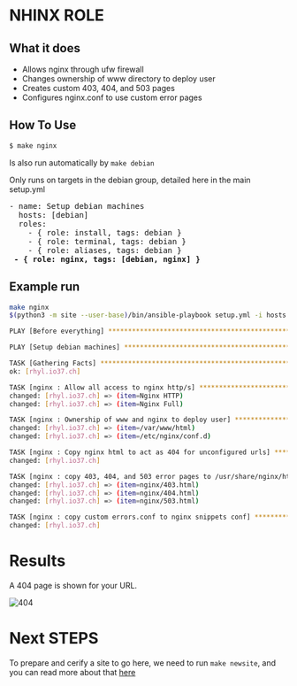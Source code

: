 # NHINX ROLE

## What it does

* Allows nginx through ufw firewall
* Changes ownership of www directory to deploy user
* Creates custom 403, 404, and 503 pages
* Configures nginx.conf to use custom error pages

## How To Use

```bash
$ make nginx
```

Is also run automatically by `make debian`

Only runs on targets in the debian group, detailed here in the main setup.yml

<pre>
- name: Setup debian machines
  hosts: [debian]
  roles:
    - { role: install, tags: debian }
    - { role: terminal, tags: debian }
    - { role: aliases, tags: debian }
 <b>- { role: nginx, tags: [debian, nginx] }</b>
</pre>

## Example run

```bash
make nginx
$(python3 -m site --user-base)/bin/ansible-playbook setup.yml -i hosts --tags "nginx"

PLAY [Before everything] **************************************************************************************************************

PLAY [Setup debian machines] **********************************************************************************************************

TASK [Gathering Facts] ****************************************************************************************************************
ok: [rhyl.io37.ch]

TASK [nginx : Allow all access to nginx http/s] ***************************************************************************************
changed: [rhyl.io37.ch] => (item=Nginx HTTP)
changed: [rhyl.io37.ch] => (item=Nginx Full)

TASK [nginx : Ownership of www and nginx to deploy user] ******************************************************************************
changed: [rhyl.io37.ch] => (item=/var/www/html)
changed: [rhyl.io37.ch] => (item=/etc/nginx/conf.d)

TASK [nginx : Copy nginx html to act as 404 for unconfigured urls] ********************************************************************
changed: [rhyl.io37.ch]

TASK [nginx : copy 403, 404, and 503 error pages to /usr/share/nginx/html] ************************************************************
changed: [rhyl.io37.ch] => (item=nginx/403.html)
changed: [rhyl.io37.ch] => (item=nginx/404.html)
changed: [rhyl.io37.ch] => (item=nginx/503.html)

TASK [nginx : copy custom errors.conf to nginx snippets conf] *************************************************************************
changed: [rhyl.io37.ch]
```

# Results

A 404 page is shown for your URL.

![404](404.png "404")

# Next STEPS

To prepare and cerify a site to go here, we need to run `make newsite`, and you can read more about that [here](/docs/newsite.md)
